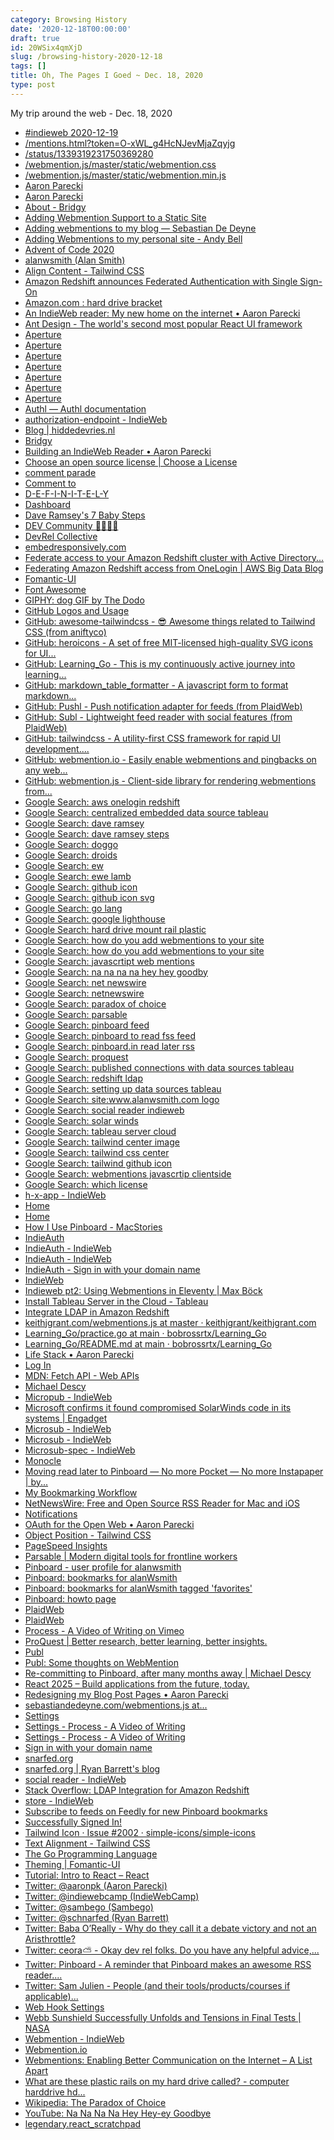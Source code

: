 ```yaml
---
category: Browsing History
date: '2020-12-18T00:00:00'
draft: true
id: 20WSix4qmXjD
slug: /browsing-history-2020-12-18
tags: []
title: Oh, The Pages I Goed ~ Dec. 18, 2020
type: post
---
```


My trip around the web - Dec. 18, 2020

- [#indieweb 2020-12-19](https://chat.indieweb.org/2020-12-19#bottom)
- [/mentions.html?token=O-xWL_g4HcNJevMjaZqyjg](https://webmention.io/api/mentions.html?token=O-xWL_g4HcNJevMjaZqyjg)
- [/status/1339319231750369280](https://twitter.com/taylor_atx/status/1339319231750369280)
- [/webmention.js/master/static/webmention.css](https://raw.githubusercontent.com/PlaidWeb/webmention.js/master/static/webmention.css)
- [/webmention.js/master/static/webmention.min.js](https://raw.githubusercontent.com/PlaidWeb/webmention.js/master/static/webmention.min.js)
- [Aaron Parecki](https://aaronparecki.com/)
- [Aaron Parecki](https://aaronparecki.com/articles)
- [About - Bridgy](https://brid.gy/about)
- [Adding Webmention Support to a Static Site](https://keithjgrant.com/posts/2019/02/adding-webmention-support-to-a-static-site/)
- [Adding webmentions to my blog — Sebastian De Deyne](https://sebastiandedeyne.com/adding-webmentions-to-my-blog/)
- [Adding Webmentions to my personal site - Andy Bell](https://archive.hankchizljaw.com/wrote/adding-webmentions-to-my-personal-site/)
- [Advent of Code 2020](https://adventofcode.com/)
- [alanwsmith (Alan Smith)](https://github.com/alanwsmith)
- [Align Content - Tailwind CSS](https://tailwindcss.com/docs/align-content)
- [Amazon Redshift announces Federated Authentication with Single Sign-On](https://aws.amazon.com/about-aws/whats-new/2017/08/amazon-redshift-announces-federated-authentication-with-single-sign-on/)
- [Amazon.com : hard drive bracket](https://www.amazon.com/s?k=hard+drive+bracket&ref=nb_sb_noss_2)
- [An IndieWeb reader: My new home on the internet • Aaron Parecki](https://aaronparecki.com/2018/04/20/46/indieweb-reader-my-new-home-on-the-internet)
- [Ant Design - The world's second most popular React UI framework](https://ant.design/)
- [Aperture](https://aperture.p3k.io/docs)
- [Aperture](https://aperture.p3k.io/)
- [Aperture](https://aperture.p3k.io/login)
- [Aperture](https://aperture.p3k.io/dashboard)
- [Aperture](https://aperture.p3k.io/channel/2435)
- [Aperture](https://aperture.p3k.io/channel/2436)
- [Aperture](https://aperture.p3k.io/channel/2437)
- [Authl — Authl documentation](https://authl.readthedocs.io/en/latest/)
- [authorization-endpoint - IndieWeb](https://indieweb.org/authorization-endpoint)
- [Blog | hiddedevries.nl](https://hiddedevries.nl/en/blog/)
- [Bridgy](https://brid.gy/)
- [Building an IndieWeb Reader • Aaron Parecki](https://aaronparecki.com/2018/03/12/17/building-an-indieweb-reader)
- [Choose an open source license | Choose a License](https://choosealicense.com/)
- [comment parade](https://commentpara.de/)
- [Comment to ](https://commentpara.de/comment/746.htm)
- [D-E-F-I-N-I-T-E-L-Y](https://www.d-e-f-i-n-i-t-e-l-y.com/)
- [Dashboard](https://webmention.io/dashboard)
- [Dave Ramsey's 7 Baby Steps](https://www.daveramsey.com/dave-ramsey-7-baby-steps)
- [DEV Community 👩‍💻👨‍💻](https://dev.to/)
- [DevRel Collective](https://devrelcollective.fun/)
- [embedresponsively.com](http://embedresponsively.com/)
- [Federate access to your Amazon Redshift cluster with Active Directory...](https://aws.amazon.com/blogs/big-data/federate-access-to-your-amazon-redshift-cluster-with-active-directory-federation-services-ad-fs-part-1/)
- [Federating Amazon Redshift access from OneLogin | AWS Big Data Blog](https://aws.amazon.com/blogs/big-data/federating-amazon-redshift-access-from-onelogin/)
- [Fomantic-UI](https://fomantic-ui.com/)
- [Font Awesome](https://fontawesome.com/)
- [GIPHY: dog GIF by The Dodo](https://giphy.com/gifs/thedodo-dog-dogs-ZNegC7wFpuQT7nurZ0)
- [GitHub Logos and Usage](https://github.com/logos)
- [GitHub: awesome-tailwindcss - 😎 Awesome things related to Tailwind CSS (from aniftyco)](https://github.com/aniftyco/awesome-tailwindcss)
- [GitHub: heroicons - A set of free MIT-licensed high-quality SVG icons for UI...](https://github.com/tailwindlabs/heroicons)
- [GitHub: Learning_Go - This is my continuously active journey into learning...](https://github.com/bobrossrtx/Learning_Go)
- [GitHub: markdown_table_formatter - A javascript form to format markdown...](https://github.com/alanwsmith/markdown_table_formatter)
- [GitHub: Pushl - Push notification adapter for feeds (from PlaidWeb)](https://github.com/PlaidWeb/Pushl/)
- [GitHub: Subl - Lightweight feed reader with social features (from PlaidWeb)](https://github.com/PlaidWeb/Subl/)
- [GitHub: tailwindcss - A utility-first CSS framework for rapid UI development....](https://github.com/tailwindlabs/tailwindcss)
- [GitHub: webmention.io - Easily enable webmentions and pingbacks on any web...](https://github.com/aaronpk/webmention.io#api)
- [GitHub: webmention.js - Client-side library for rendering webmentions from...](https://github.com/PlaidWeb/webmention.js/)
- [Google Search: aws onelogin redshift](https://www.google.com/search?client=safari&rls=en&q=aws+onelogin+redshift&ie=UTF-8&oe=UTF-8)
- [Google Search: centralized embedded data source tableau](https://www.google.com/search?client=safari&rls=en&q=centralized+embedded+data+source+tableau&ie=UTF-8&oe=UTF-8)
- [Google Search: dave ramsey](https://www.google.com/search?client=safari&rls=en&q=dave+ramsey&ie=UTF-8&oe=UTF-8)
- [Google Search: dave ramsey steps](https://www.google.com/search?client=safari&rls=en&q=dave+ramsey+steps&ie=UTF-8&oe=UTF-8)
- [Google Search: doggo](https://www.google.com/search?client=safari&rls=en&q=doggo&ie=UTF-8&oe=UTF-8)
- [Google Search: droids](https://www.google.com/search?client=safari&rls=en&q=droids&ie=UTF-8&oe=UTF-8)
- [Google Search: ew](https://www.google.com/search?newwindow=1&client=safari&rls=en&ei=U2jdX6eqKo6Z5gL24KSoBw&q=ew&oq=ew&gs_lcp=CgZwc3ktYWIQAzIMCAAQyQMQQxBGEPkBMgcIABCxAxBDMgQIABBDMgUILhCxAzICCAAyCwguELEDEMcBEKMCMgUIABCxAzIECAAQQzICCC4yBQguELEDOgQIABBHUMsMWMsMYLgOaABwAngAgAFZiAFZkgEBMZgBAKABAaoBB2d3cy13aXrIAQjAAQE&sclient=psy-ab&ved=0ahUKEwjnn5zJgtntAhWOjFkKHXYwCXUQ4dUDCAw&uact=5)
- [Google Search: ewe lamb](https://www.google.com/search?newwindow=1&client=safari&rls=en&ei=a2jdX5ehNcWw5wKD66boAQ&q=ewe+lamb&oq=ewe+lamb&gs_lcp=CgZwc3ktYWIQAzIICC4QkQIQkwIyBggAEAcQHjICCAAyCAguEMcBEK8BMgIIADIECAAQQzIGCAAQBxAeMgYIABAHEB4yAggAMgIIAFDvDljvDmDGFWgAcAB4AIAB9AKIAcsDkgEFMS4zLTGYAQCgAQGqAQdnd3Mtd2l6wAEB&sclient=psy-ab&ved=0ahUKEwjXguDUgtntAhVF2FkKHYO1CR0Q4dUDCAw&uact=5)
- [Google Search: github icon](https://www.google.com/search?client=safari&rls=en&q=github+icon&ie=UTF-8&oe=UTF-8)
- [Google Search: github icon svg](https://www.google.com/search?client=safari&rls=en&q=github+icon+svg&ie=UTF-8&oe=UTF-8)
- [Google Search: go lang](https://www.google.com/search?client=safari&rls=en&q=go+lang&ie=UTF-8&oe=UTF-8)
- [Google Search: google lighthouse](https://www.google.com/search?client=safari&rls=en&q=google+lighthouse&ie=UTF-8&oe=UTF-8)
- [Google Search: hard drive mount rail plastic](https://www.google.com/search?newwindow=1&client=safari&rls=en&ei=tefcX9WFH4qd5wKkmpu4BQ&q=hard+drive+mount+rail+plastic&oq=hard+drive+mount+rail+plastic&gs_lcp=CgZwc3ktYWIQAzIJCAAQyQMQFhAeMgYIABAWEB4yBggAEBYQHjoECAAQR1CMUlj0XGCcYWgAcAJ4AIABXYgBxgWSAQE4mAEAoAEBqgEHZ3dzLXdpesgBCMABAQ&sclient=psy-ab&ved=0ahUKEwiVtOX0h9jtAhWKzlkKHSTNBlcQ4dUDCAw&uact=5)
- [Google Search: how do you add webmentions to your site](https://www.google.com/search?client=safari&rls=en&q=how+do+you+add+webmentions+to+your+site&ie=UTF-8&oe=UTF-8)
- [Google Search: how do you add webmentions to your site](https://www.google.com/search?newwindow=1&client=safari&rls=en&ei=fW7dX4eEE4K35gLwqKsY&q=how+do+you+add+webmentions+to+your+site&oq=how+do+you+add+webmentions+to+your+site&gs_lcp=CgZwc3ktYWIQAzoECAAQR1CxGVixGWC8GmgAcAJ4AIABSogBSpIBATGYAQCgAQGqAQdnd3Mtd2l6yAEDwAEB&sclient=psy-ab&ved=0ahUKEwjHtr65iNntAhWCm1kKHXDUCgMQ4dUDCAw&uact=5)
- [Google Search: javascrtipt web mentions](https://www.google.com/search?client=safari&rls=en&q=javascrtipt+web+mentions&ie=UTF-8&oe=UTF-8)
- [Google Search: na na na na hey hey goodby](https://www.google.com/search?client=safari&rls=en&q=na+na+na+na+hey+hey+goodby&ie=UTF-8&oe=UTF-8)
- [Google Search: net newswire](https://www.google.com/search?client=safari&rls=en&q=net+newswire&ie=UTF-8&oe=UTF-8)
- [Google Search: netnewswire](https://www.google.com/search?client=safari&rls=en&q=netnewswire&ie=UTF-8&oe=UTF-8)
- [Google Search: paradox of choice](https://www.google.com/search?client=safari&rls=en&q=paradox+of+choice&ie=UTF-8&oe=UTF-8)
- [Google Search: parsable](https://www.google.com/search?client=safari&rls=en&q=parsable&ie=UTF-8&oe=UTF-8)
- [Google Search: pinboard feed](https://www.google.com/search?client=safari&rls=en&q=pinboard+feed&ie=UTF-8&oe=UTF-8)
- [Google Search: pinboard to read fss feed](https://www.google.com/search?client=safari&rls=en&q=pinboard+to+read+fss+feed&ie=UTF-8&oe=UTF-8)
- [Google Search: pinboard.in read later rss](https://www.google.com/search?client=safari&rls=en&q=pinboard.in+read+later+rss&ie=UTF-8&oe=UTF-8)
- [Google Search: proquest](https://www.google.com/search?client=safari&rls=en&q=proquest&ie=UTF-8&oe=UTF-8)
- [Google Search: published connections with data sources tableau](https://www.google.com/search?client=safari&rls=en&q=published+connections+with+data+sources+tableau&ie=UTF-8&oe=UTF-8)
- [Google Search: redshift ldap](https://www.google.com/search?client=safari&rls=en&q=redshift+ldap&ie=UTF-8&oe=UTF-8)
- [Google Search: setting up data sources tableau](https://www.google.com/search?newwindow=1&client=safari&rls=en&ei=wvfcX7TdAoTI5gLK7bTgBQ&q=setting+up+data+sources+tableau&oq=setting+up+data+sources+tableau&gs_lcp=CgZwc3ktYWIQAzIICCEQFhAdEB46BAgAEEc6CQgAEMkDEBYQHjoGCAAQFhAeOgUIIRCgAToFCCEQqwI6BwghEAoQoAE6BAghEApQ2CBY1ilgtTZoAHACeACAAXqIAYUGkgEDNS4zmAEAoAEBqgEHZ3dzLXdpesgBCMABAQ&sclient=psy-ab&ved=0ahUKEwi0xvKbl9jtAhUEpFkKHco2DVwQ4dUDCAw&uact=5)
- [Google Search: site:www.alanwsmith.com logo](https://www.google.com/search?client=safari&rls=en&q=site:www.alanwsmith.com+logo&ie=UTF-8&oe=UTF-8)
- [Google Search: social reader indieweb](https://www.google.com/search?client=safari&rls=en&q=social+reader+indieweb&ie=UTF-8&oe=UTF-8)
- [Google Search: solar winds](https://www.google.com/search?client=safari&rls=en&q=solar+winds&ie=UTF-8&oe=UTF-8)
- [Google Search: tableau server cloud](https://www.google.com/search?newwindow=1&client=safari&rls=en&ei=-fDcX5voAauK5wKVo4uICA&q=tableau+server+cloud&oq=tableau+server+cloud&gs_lcp=CgZwc3ktYWIQAzIFCAAQyQMyAggAMgIIADIGCAAQFhAeMgYIABAWEB4yBggAEBYQHjIGCAAQFhAeMgYIABAWEB4yBggAEBYQHjIGCAAQFhAeOgQIABBHOgcIABDJAxBDOgQIABBDUNQTWIoZYKcbaABwAngAgAGFAYgBjQSSAQM1LjGYAQCgAQGqAQdnd3Mtd2l6yAEIwAEB&sclient=psy-ab&ved=0ahUKEwjbyM_fkNjtAhUrxVkKHZXRAoEQ4dUDCAw&uact=5)
- [Google Search: tailwind center image](https://www.google.com/search?client=safari&rls=en&q=tailwind+center+image&ie=UTF-8&oe=UTF-8)
- [Google Search: tailwind css center](https://www.google.com/search?client=safari&rls=en&q=tailwind+css+center&ie=UTF-8&oe=UTF-8)
- [Google Search: tailwind github icon](https://www.google.com/search?client=safari&rls=en&q=tailwind+github+icon&ie=UTF-8&oe=UTF-8)
- [Google Search: webmentions javascrtip clientside](https://www.google.com/search?client=safari&rls=en&q=webmentions+javascrtip+clientside&ie=UTF-8&oe=UTF-8)
- [Google Search: which license](https://www.google.com/search?client=safari&rls=en&q=which+license&ie=UTF-8&oe=UTF-8)
- [h-x-app - IndieWeb](https://indieweb.org/h-x-app)
- [Home](https://monocle.p3k.io/channel/y0V3G5yqsw030Psk0aNlYuRG#)
- [Home](https://monocle.p3k.io/channel/y0V3G5yqsw030Psk0aNlYuRG)
- [How I Use Pinboard - MacStories](https://www.macstories.net/stories/how-i-use-pinboard/)
- [IndieAuth](https://indieauth.net/)
- [IndieAuth - IndieWeb](https://indieweb.org/IndieAuth)
- [IndieAuth - IndieWeb](https://indieweb.org/IndieAuth#Services)
- [IndieAuth - Sign in with your domain name](https://indieauth.com/)
- [IndieWeb](https://indieweb.org/)
- [Indieweb pt2: Using Webmentions in Eleventy | Max Böck](https://mxb.dev/blog/using-webmentions-on-static-sites/)
- [Install Tableau Server in the Cloud - Tableau](https://help.tableau.com/current/server/en-us/ts_tableau_server_cloud_overview.htm)
- [Integrate LDAP in Amazon Redshift](https://datavirtuality.com/connectors/integrate/ldap/amazon-redshift/)
- [keithjgrant.com/webmentions.js at master · keithjgrant/keithjgrant.com](https://github.com/keithjgrant/keithjgrant.com/blob/master/themes/shindig/static-src/js/webmentions.js)
- [Learning_Go/practice.go at main · bobrossrtx/Learning_Go](https://github.com/bobrossrtx/Learning_Go/blob/main/Practice/practice.go)
- [Learning_Go/README.md at main · bobrossrtx/Learning_Go](https://github.com/bobrossrtx/Learning_Go/blob/main/README.md)
- [Life Stack • Aaron Parecki](https://aaronparecki.com/life-stack/)
- [Log In](https://monocle.p3k.io/login)
- [MDN: Fetch API - Web APIs](https://developer.mozilla.org/en-US/docs/Web/API/Fetch_API)
- [Michael Descy](https://micro.mjdescy.me/)
- [Micropub - IndieWeb](https://indieweb.org/Micropub)
- [Microsoft confirms it found compromised SolarWinds code in its systems | Engadget](https://www.engadget.com/microsoft-solarwinds-075020280.html)
- [Microsub - IndieWeb](https://indieweb.org/Microsub)
- [Microsub - IndieWeb](https://indieweb.org/Microsub#Clients)
- [Microsub-spec - IndieWeb](https://indieweb.org/Microsub-spec)
- [Monocle](https://monocle.p3k.io/)
- [Moving read later to Pinboard — No more Pocket — No more Instapaper | by...](https://ldstephens.medium.com/moving-read-later-to-pinboard-no-more-pocket-no-more-instapaper-20b0f6b82422)
- [My Bookmarking Workflow](http://ericbouchut.com/2017/02/12/My-Bookmarking-Workflow/)
- [NetNewsWire: Free and Open Source RSS Reader for Mac and iOS](https://ranchero.com/netnewswire/)
- [Notifications](https://monocle.p3k.io/channel/notifications)
- [OAuth for the Open Web • Aaron Parecki](https://aaronparecki.com/2018/07/07/7/oauth-for-the-open-web)
- [Object Position - Tailwind CSS](https://tailwindcss.com/docs/object-position)
- [PageSpeed Insights](https://developers.google.com/speed/pagespeed/insights/?url=https%3A%2F%2Fwww.alanwsmith.com%2F)
- [Parsable | Modern digital tools for frontline workers](https://parsable.com/)
- [Pinboard - user profile for alanwsmith](https://pinboard.in/u:alanWsmith/profile/)
- [Pinboard: bookmarks for alanWsmith](https://pinboard.in/u:alanWsmith)
- [Pinboard: bookmarks for alanWsmith tagged 'favorites'](https://pinboard.in/u:alanWsmith/t:Favorites)
- [Pinboard: howto page](https://pinboard.in/howto/)
- [PlaidWeb](https://github.com/PlaidWeb)
- [PlaidWeb](http://plaidweb.site/)
- [Process - A Video of Writing on Vimeo](https://vimeo.com/492273149)
- [ProQuest | Better research, better learning, better insights.](https://www.proquest.com/)
- [Publ](https://publ.plaidweb.site/)
- [Publ: Some thoughts on WebMention](http://publ.plaidweb.site/blog/113-Some-thoughts-on-WebMention)
- [Re-committing to Pinboard, after many months away | Michael Descy](https://mjdescy.me/2018/07/10/re-committing-to-pinboard-after-many-months-away/)
- [React 2025 – Build applications from the future, today.](https://react2025.com/)
- [Redesigning my Blog Post Pages • Aaron Parecki](https://aaronparecki.com/2020/06/28/7/blog-posts)
- [sebastiandedeyne.com/webmentions.js at...](https://github.com/sebastiandedeyne/sebastiandedeyne.com/blob/f9c19f78e7a7b57562059a62154f0c9d9641267b/assets/js/webmentions.js)
- [Settings](https://webmention.io/settings)
- [Settings - Process - A Video of Writing](https://vimeo.com/manage/492273149/general)
- [Settings - Process - A Video of Writing](https://vimeo.com/manage/492273149/interaction-tools)
- [Sign in with your domain name](https://indieauth.com/auth?me=https%3A%2F%2Fwww.alanwsmith.com%2F&client_id=https%3A%2F%2Findieauth.com&redirect_uri=https%3A%2F%2Findieauth.com%2Fsuccess)
- [snarfed.org](https://snarfed.org/2020-12-18_42377)
- [snarfed.org | Ryan Barrett's blog](https://snarfed.org/)
- [social reader - IndieWeb](https://indieweb.org/social_reader)
- [Stack Overflow: LDAP Integration for Amazon Redshift](https://stackoverflow.com/questions/61007377/ldap-integration-for-amazon-redshift)
- [store - IndieWeb](https://indieweb.org/store)
- [Subscribe to feeds on Feedly for new Pinboard bookmarks](https://zapier.com/apps/feedly/integrations/pinboard/7745/subscribe-to-feeds-on-feedly-for-new-pinboard-bookmarks)
- [Successfully Signed In!](https://indieauth.com/success?code=Ez9Zy19Zn7HhCLC_rMLxoA%3D%3D.fbBgbztHIUP26T8-6Qo_I2zCPkIoUt6DRGpaby93wNHB-HWDW5gmKK0L55S3QaHpu0DWFFqqO69hz3fpNNPSc8Mr-nxErf3y_w4Xrzf2-ebLHTyZvB4TjNK37TcN5T4e7sri-WqOwuX3ftEkfWmirz6zUSGWaGdvg0fIl8sMVrUXCc3htVUTL9hTfNxzPsbZDE1jr2SG8kO3ObxLx8ck5lK8pKrEu-4feH63uuJpei2urhQFnv0tkImKffRTbU-KikC2aCJErye8r2t9wYMmFgGP0xuW2HxCpAZLqHzHnEvpkSWj7aCxuFVZxnxnSDpsdYL2WEYYCoh5To848fQXvt712M8ccm9SzrULQyFTLU1rvhxxMk7-cYdNhnSYJs1PFQmxVjjp7whAirLELpUlpVPqwW_hO6T4IQR1vGicBXGoy6ILmfriSEI0f1iE21tpebgOMn_t_aUZWn2s1CaqsoroVYMnG_Ql7Kyoq1YfEz0oGDEGlOWPGXh4NEmrJBm6zMXirRWxSTR_I2iv9KOMeSAYcYHQeBxGag%3D%3D.onITA6CCyH69W29v&me=https%3A%2F%2Fwww.alanwsmith.com%2F)
- [Tailwind Icon · Issue #2002 · simple-icons/simple-icons](https://github.com/simple-icons/simple-icons/issues/2002)
- [Text Alignment - Tailwind CSS](https://tailwindcss.com/docs/text-align)
- [The Go Programming Language](https://golang.org/)
- [Theming | Fomantic-UI](https://fomantic-ui.com/usage/theming.html)
- [Tutorial: Intro to React – React](https://reactjs.org/tutorial/tutorial.html)
- [Twitter: @aaronpk (Aaron Parecki)](https://twitter.com/aaronpk)
- [Twitter: @indiewebcamp (IndieWebCamp)](https://twitter.com/indiewebcamp)
- [Twitter: @sambego (Sambego)](https://twitter.com/sambego)
- [Twitter: @schnarfed (Ryan Barrett)](https://twitter.com/schnarfed)
- [Twitter: Baba O’Really - Why do they call it a debate victory and not an Aristhrottle?](https://twitter.com/Jokyo2020/status/1340061003141279760)
- [Twitter: ceora⛅️ - Okay dev rel folks. Do you have any helpful advice,...](https://twitter.com/ceeoreo_/status/1339962834810253316)
- [Twitter: Pinboard - A reminder that Pinboard makes an awesome RSS reader....](https://twitter.com/pinboard/status/312006014327218177?lang=en)
- [Twitter: Sam Julien - People (and their tools/products/courses if applicable)...](https://twitter.com/samjulien/status/1339990828022829056)
- [Web Hook Settings](https://webmention.io/settings/webhooks)
- [Webb Sunshield Successfully Unfolds and Tensions in Final Tests | NASA](https://www.nasa.gov/feature/goddard/2020/webb-sunshield-successfully-unfolds-and-tensions-in-final-tests/)
- [Webmention - IndieWeb](https://indieweb.org/Webmention)
- [Webmention.io](https://webmention.io/)
- [Webmentions: Enabling Better Communication on the Internet – A List Apart](https://alistapart.com/article/webmentions-enabling-better-communication-on-the-internet/)
- [What are these plastic rails on my hard drive called? - computer harddrive hd...](https://ask.metafilter.com/140029/What-are-these-plastic-rails-on-my-hard-drive-called)
- [Wikipedia: The Paradox of Choice](https://en.wikipedia.org/wiki/The_Paradox_of_Choice)
- [YouTube: Na Na Na Na Hey Hey-ey Goodbye](https://www.youtube.com/watch?v=IoyvvEWHodk)
- [‎legendary.react_scratchpad](http://legendary.react_scratchpad/)